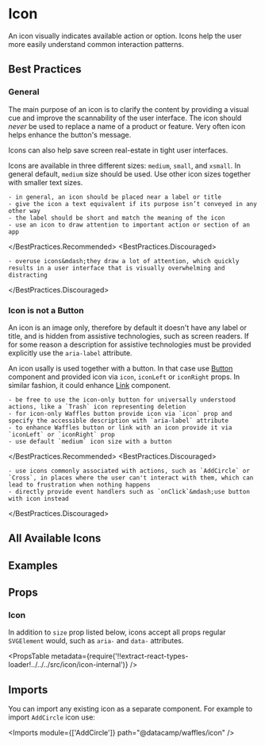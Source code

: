 


# Icon

An icon visually indicates available action or option. Icons help the user more easily understand common interaction patterns.

## Best Practices

### General

The main purpose of an icon is to clarify the content by providing a visual cue and improve the scannability of the user interface. The icon should _never_ be used to replace a name of a product or feature. Very often icon helps enhance the button's message.

Icons can also help save screen real-estate in tight user interfaces.

Icons are available in three different sizes: `medium`, `small`, and `xsmall`. In general default, `medium` size should be used. Use other icon sizes together with smaller text sizes.

<BestPractices>
  <BestPractices.Recommended>

    - in general, an icon should be placed near a label or title
    - give the icon a text equivalent if its purpose isn’t conveyed in any other way
    - the label should be short and match the meaning of the icon
    - use an icon to draw attention to important action or section of an app

  </BestPractices.Recommended>
  <BestPractices.Discouraged>

    - overuse icons&mdash;they draw a lot of attention, which quickly results in a user interface that is visually overwhelming and distracting

  </BestPractices.Discouraged>
</BestPractices>

### Icon is not a Button

An icon is an image only, therefore by default it doesn't have any label or title, and is hidden from assistive technologies, such as screen readers. If for some reason a description for assistive technologies must be provided explicitly use the `aria-label` attribute.

An icon usally is used together with a button. In that case use [Button](/components/button) component and provided icon via `icon`, `iconLeft` or `iconRight` props. In similar fashion, it could enhance [Link](/components/link) component.

<BestPractices>
  <BestPractices.Recommended>

    - be free to use the icon-only button for universally understood actions, like a `Trash` icon representing deletion
    - for icon-only Waffles button provide icon via `icon` prop and specify the accessible description with `aria-label` attribute
    - to enhance Waffles button or link with an icon provide it via `iconLeft` or `iconRight` prop
    - use default `medium` icon size with a button

  </BestPractices.Recommended>
  <BestPractices.Discouraged>

    - use icons commonly associated with actions, such as `AddCircle` or `Cross`, in places where the user can't interact with them, which can lead to frustration when nothing happens
    - directly provide event handlers such as `onClick`&mdash;use button with icon instead

  </BestPractices.Discouraged>
</BestPractices>

## All Available Icons

<AllIconsGrid />

## Examples

<Example title="Sizes" path="icon/sizes">
  <Sizes />
</Example>

<Example title="In a Button" path="icon/in-a-button">
  <InAButton />
</Example>

<Example title="In a Link" path="icon/in-a-link">
  <InALink />
</Example>

## Props

### Icon

In addition to `size` prop listed below, icons accept all props regular `SVGElement` would, such as `aria-` and `data-` attributes.

<PropsTable
  metadata={require('!!extract-react-types-loader!../../../src/icon/icon-internal')}
/>

## Imports

You can import any existing icon as a separate component. For example to import `AddCircle` icon use:

<Imports module={['AddCircle']} path="@datacamp/waffles/icon" />
